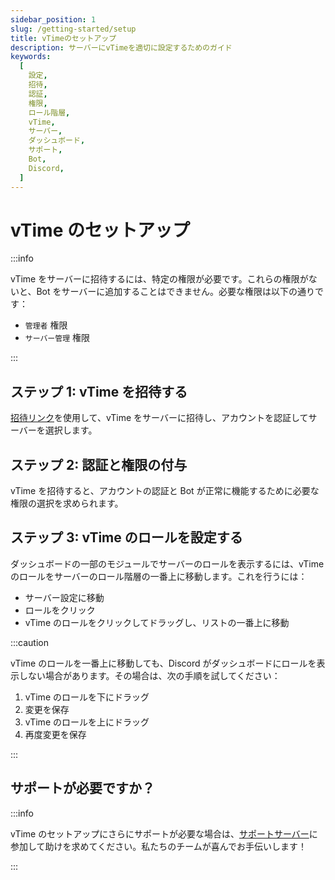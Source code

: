 ```yaml
---
sidebar_position: 1
slug: /getting-started/setup
title: vTimeのセットアップ
description: サーバーにvTimeを適切に設定するためのガイド
keywords:
  [
    設定,
    招待,
    認証,
    権限,
    ロール階層,
    vTime,
    サーバー,
    ダッシュボード,
    サポート,
    Bot,
    Discord,
  ]
---
```


# vTime のセットアップ

:::info

vTime をサーバーに招待するには、特定の権限が必要です。これらの権限がないと、Bot をサーバーに追加することはできません。必要な権限は以下の通りです：

- `管理者` 権限
- `サーバー管理` 権限

:::

## ステップ 1: vTime を招待する

[招待リンク](https://vTime.io/invite)を使用して、vTime をサーバーに招待し、アカウントを認証してサーバーを選択します。

## ステップ 2: 認証と権限の付与

vTime を招待すると、アカウントの認証と Bot が正常に機能するために必要な権限の選択を求められます。

## ステップ 3: vTime のロールを設定する

ダッシュボードの一部のモジュールでサーバーのロールを表示するには、vTime のロールをサーバーのロール階層の一番上に移動します。これを行うには：

- サーバー設定に移動
- ロールをクリック
- vTime のロールをクリックしてドラッグし、リストの一番上に移動

:::caution

vTime のロールを一番上に移動しても、Discord がダッシュボードにロールを表示しない場合があります。その場合は、次の手順を試してください：

1. vTime のロールを下にドラッグ
2. 変更を保存
3. vTime のロールを上にドラッグ
4. 再度変更を保存

:::

## サポートが必要ですか？

:::info

vTime のセットアップにさらにサポートが必要な場合は、[サポートサーバー](https://discord.gg/vTime)に参加して助けを求めてください。私たちのチームが喜んでお手伝いします！

:::
